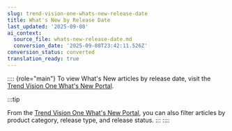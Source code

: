 ```yaml
---
slug: trend-vision-one-whats-new-release-date
title: What's New by Release Date
last_updated: '2025-09-08'
ai_context:
  source_file: whats-new-release-date.md
  conversion_date: '2025-09-08T23:42:11.526Z'
conversion_status: converted
translation_ready: true
---
```


:::: {role="main"}
To view What's New articles by release date, visit the [Trend Vision One What's New Portal](https://docs.trendmicro.com/en-us/documentation/trend-vision-one/trend-vision-one-whats-new/).

:::tip

From the [Trend Vision One What's New Portal](https://docs.trendmicro.com/en-us/documentation/trend-vision-one/trend-vision-one-whats-new/), you can also filter articles by product category, release type, and release status.
:::
::::
